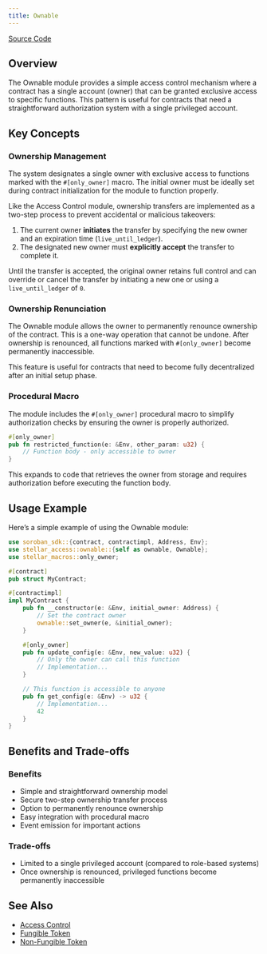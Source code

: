 ```yaml
---
title: Ownable
---
```


[Source Code](https://github.com/OpenZeppelin/stellar-contracts/tree/main/packages/access/src/ownable)

## Overview

The Ownable module provides a simple access control mechanism where a contract has a single account (owner) that can be granted exclusive access to specific functions. This pattern is useful for contracts that need a straightforward authorization system with a single privileged account.

## Key Concepts

### Ownership Management

The system designates a single owner with exclusive access to functions marked with the `#[only_owner]` macro. The initial owner must be ideally set during contract initialization for the module to function properly.

Like the Access Control module, ownership transfers are implemented as a two-step process to prevent accidental or malicious takeovers:

1. The current owner **initiates** the transfer by specifying the new owner and an expiration time (`live_until_ledger`).
2. The designated new owner must **explicitly accept** the transfer to complete it.

Until the transfer is accepted, the original owner retains full control and can override or cancel the transfer by initiating a new one or using a `live_until_ledger` of `0`.

### Ownership Renunciation

The Ownable module allows the owner to permanently renounce ownership of the contract. This is a one-way operation that cannot be undone. After ownership is renounced, all functions marked with `#[only_owner]` become permanently inaccessible.

This feature is useful for contracts that need to become fully decentralized after an initial setup phase.

### Procedural Macro

The module includes the `#[only_owner]` procedural macro to simplify authorization checks by ensuring the owner is properly authorized.

```rust
#[only_owner]
pub fn restricted_function(e: &Env, other_param: u32) {
    // Function body - only accessible to owner
}
```

This expands to code that retrieves the owner from storage and requires authorization before executing the function body.

## Usage Example

Here’s a simple example of using the Ownable module:

```rust
use soroban_sdk::{contract, contractimpl, Address, Env};
use stellar_access::ownable::{self as ownable, Ownable};
use stellar_macros::only_owner;

#[contract]
pub struct MyContract;

#[contractimpl]
impl MyContract {
    pub fn __constructor(e: &Env, initial_owner: Address) {
        // Set the contract owner
        ownable::set_owner(e, &initial_owner);
    }

    #[only_owner]
    pub fn update_config(e: &Env, new_value: u32) {
        // Only the owner can call this function
        // Implementation...
    }

    // This function is accessible to anyone
    pub fn get_config(e: &Env) -> u32 {
        // Implementation...
        42
    }
}
```

## Benefits and Trade-offs

### Benefits

* Simple and straightforward ownership model
* Secure two-step ownership transfer process
* Option to permanently renounce ownership
* Easy integration with procedural macro
* Event emission for important actions

### Trade-offs

* Limited to a single privileged account (compared to role-based systems)
* Once ownership is renounced, privileged functions become permanently inaccessible

## See Also

* [Access Control](/stellar-contracts/access/access-control)
* [Fungible Token](/stellar-contracts/tokens/fungible/fungible)
* [Non-Fungible Token](/stellar-contracts/tokens/non-fungible/non-fungible)
